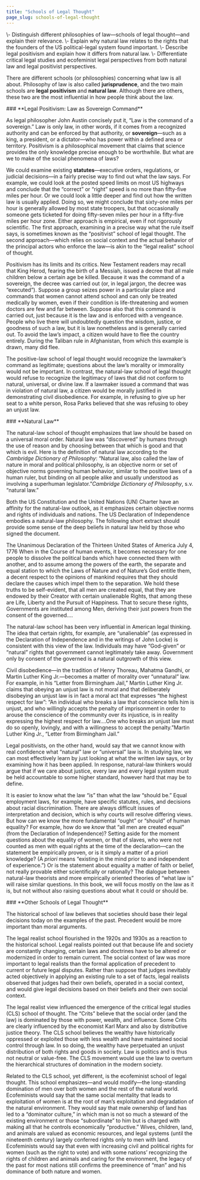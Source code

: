 ```yaml
---
title: "Schools of Legal Thought"
page_slug: schools-of-legal-thought
---
```

<div className="content-chunk" data-subsection-id = "Learning-Objectives-30pt">
<Info title="LEARNING OBJECTIVES">\- Distinguish different philosophies of law—schools of legal thought—and explain their relevance.  
\- Explain why natural law relates to the rights that the founders of the US political-legal system found important.  
\- Describe legal positivism and explain how it differs from natural law.  
\- Differentiate critical legal studies and ecofeminist legal perspectives from both natural law and legal positivist perspectives.</Info>

There are different schools (or philosophies) concerning what law is all about. Philosophy of law is also called **jurisprudence**, and the two main schools are **legal positivism** and **natural law**. Although there are others, these two are the most influential in how people think about the law.
</div>
<div className="content-chunk" data-subsection-id = "Legal-Positivism:-Law-as-Sovereign-Command-14t">
### **Legal Positivism: Law as Sovereign Command**

As legal philosopher John Austin concisely put it, “Law is the command of a sovereign.” Law is only law, in other words, if it comes from a recognized authority and can be enforced by that authority, or **sovereign**—such as a king, a president, or a dictator—who has power within a defined area or territory. Positivism is a philosophical movement that claims that science provides the only knowledge precise enough to be worthwhile. But what are we to make of the social phenomena of laws?

We could examine existing **statutes**—executive orders, regulations, or judicial decisions—in a fairly precise way to find out what the law says. For example, we could look at the posted speed limits on most US highways and conclude that the “correct” or “right” speed is no more than fifty-five miles per hour. Or we could look a little deeper and find out how the written law is usually applied. Doing so, we might conclude that sixty-one miles per hour is generally allowed by most state troopers, but that occasionally someone gets ticketed for doing fifty-seven miles per hour in a fifty-five miles per hour zone. Either approach is empirical, even if not rigorously scientific. The first approach, examining in a precise way what the rule itself says, is sometimes known as the “positivist” school of legal thought. The second approach—which relies on social context and the actual behavior of the principal actors who enforce the law—is akin to the “legal realist” school of thought.

Positivism has its limits and its critics. New Testament readers may recall that King Herod, fearing the birth of a Messiah, issued a decree that all male children below a certain age be killed. Because it was the command of a sovereign, the decree was carried out (or, in legal jargon, the decree was “executed”). Suppose a group seizes power in a particular place and commands that women cannot attend school and can only be treated medically by women, even if their condition is life-threatening and women doctors are few and far between. Suppose also that this command is carried out, just because it is the law and is enforced with a vengeance. People who live there will undoubtedly question the wisdom, justice, or goodness of such a law, but it is law nonetheless and is generally carried out. To avoid the law’s impact, a citizen would have to flee the country entirely. During the Taliban rule in Afghanistan, from which this example is drawn, many did flee.

The positive-law school of legal thought would recognize the lawmaker’s command as legitimate; questions about the law’s morality or immorality would not be important. In contrast, the natural-law school of legal thought would refuse to recognize the legitimacy of laws that did not conform to natural, universal, or divine law. If a lawmaker issued a command that was in violation of natural law, a citizen would be morally justified in demonstrating civil disobedience. For example, in refusing to give up her seat to a white person, Rosa Parks believed that she was refusing to obey an unjust law.
</div>
<div className="content-chunk" data-subsection-id = "Natural-Law-13t">
### **Natural Law**

The natural-law school of thought emphasizes that law should be based on a universal moral order. Natural law was “discovered” by humans through the use of reason and by choosing between that which is good and that which is evil. Here is the definition of natural law according to the _Cambridge Dictionary of Philosophy_: “Natural law, also called the law of nature in moral and political philosophy, is an objective norm or set of objective norms governing human behavior, similar to the positive laws of a human ruler, but binding on all people alike and usually understood as involving a superhuman legislator.”_Cambridge Dictionary of Philosophy_, s.v. “natural law.”

Both the US Constitution and the United Nations (UN) Charter have an affinity for the natural-law outlook, as it emphasizes certain objective norms and rights of individuals and nations. The US Declaration of Independence embodies a natural-law philosophy. The following short extract should provide some sense of the deep beliefs in natural law held by those who signed the document.

<Warning>The Unanimous Declaration of the Thirteen United States of America July 4, 1776 When in the Course of human events, it becomes necessary for one people to dissolve the political bands which have connected them with another, and to assume among the powers of the earth, the separate and equal station to which the Laws of Nature and of Nature’s God entitle them, a decent respect to the opinions of mankind requires that they should declare the causes which impel them to the separation. We hold these truths to be self-evident, that all men are created equal, that they are endowed by their Creator with certain unalienable Rights, that among these are Life, Liberty and the Pursuit of Happiness. That to secure these rights, Governments are instituted among Men, deriving their just powers from the consent of the governed.…</Warning>
</div>
<div className="content-chunk" data-subsection-id = "Natural-Law-(cont)-15t">
The natural-law school has been very influential in American legal thinking. The idea that certain rights, for example, are “unalienable” (as expressed in the Declaration of Independence and in the writings of John Locke) is consistent with this view of the law. Individuals may have “God-given” or “natural” rights that government cannot legitimately take away. Government only by consent of the governed is a natural outgrowth of this view.

Civil disobedience—in the tradition of Henry Thoreau, Mahatma Gandhi, or Martin Luther King Jr.—becomes a matter of morality over “unnatural” law. For example, in his “Letter from Birmingham Jail,” Martin Luther King Jr. claims that obeying an unjust law is not moral and that deliberately disobeying an unjust law is in fact a moral act that expresses “the highest respect for law”: “An individual who breaks a law that conscience tells him is unjust, and who willingly accepts the penalty of imprisonment in order to arouse the conscience of the community over its injustice, is in reality expressing the highest respect for law.…One who breaks an unjust law must do so openly, lovingly, and with a willingness to accept the penalty.”Martin Luther King Jr., “Letter from Birmingham Jail.”

Legal positivists, on the other hand, would say that we cannot know with real confidence what “natural” law or “universal” law is. In studying law, we can most effectively learn by just looking at what the written law says, or by examining how it has been applied. In response, natural-law thinkers would argue that if we care about justice, every law and every legal system must be held accountable to some higher standard, however hard that may be to define.

It is easier to know what the law “is” than what the law “should be.” Equal employment laws, for example, have specific statutes, rules, and decisions about racial discrimination. There are always difficult issues of interpretation and decision, which is why courts will resolve differing views. But how can we know the more fundamental “ought” or “should” of human equality? For example, how do we _know_ that “all men are created equal” (from the Declaration of Independence)? Setting aside for the moment questions about the equality of women, or that of slaves, who were not counted as men with equal rights at the time of the declaration—can the statement be empirically proven, or is it simply a matter of a priori knowledge? (A _priori_ means “existing in the mind prior to and independent of experience.”) Or is the statement about equality a matter of faith or belief, not really provable either scientifically or rationally? The dialogue between natural-law theorists and more empirically oriented theories of “what law is” will raise similar questions. In this book, we will focus mostly on the law as it is, but not without also raising questions about what it could or should be.
</div>
<div className="content-chunk" data-subsection-id = "Other-Schools-of-Legal-Thought-16t">
### **Other Schools of Legal Thought**

The historical school of law believes that societies should base their legal decisions today on the examples of the past. Precedent would be more important than moral arguments.

The legal realist school flourished in the 1920s and 1930s as a reaction to the historical school. Legal realists pointed out that because life and society are constantly changing, certain laws and doctrines have to be altered or modernized in order to remain current. The social context of law was more important to legal realists than the formal application of precedent to current or future legal disputes. Rather than suppose that judges inevitably acted objectively in applying an existing rule to a set of facts, legal realists observed that judges had their own beliefs, operated in a social context, and would give legal decisions based on their beliefs and their own social context.

The legal realist view influenced the emergence of the critical legal studies (CLS) school of thought. The “Crits” believe that the social order (and the law) is dominated by those with power, wealth, and influence. Some Crits are clearly influenced by the economist Karl Marx and also by distributive justice theory. The CLS school believes the wealthy have historically oppressed or exploited those with less wealth and have maintained social control through law. In so doing, the wealthy have perpetuated an unjust distribution of both rights and goods in society. Law is politics and is thus not neutral or value-free. The CLS movement would use the law to overturn the hierarchical structures of domination in the modern society.

Related to the CLS school, yet different, is the ecofeminist school of legal thought. This school emphasizes—and would modify—the long-standing domination of men over both women and the rest of the natural world. Ecofeminists would say that the same social mentality that leads to exploitation of women is at the root of man’s exploitation and degradation of the natural environment. They would say that male ownership of land has led to a “dominator culture,” in which man is not so much a steward of the existing environment or those “subordinate” to him but is charged with making all that he controls economically “productive.” Wives, children, land, and animals are valued as economic resources, and legal systems (until the nineteenth century) largely conferred rights only to men with land. Ecofeminists would say that even with increasing civil and political rights for women (such as the right to vote) and with some nations’ recognizing the rights of children and animals and caring for the environment, the legacy of the past for most nations still confirms the preeminence of “man” and his dominance of both nature and women.
</div>
